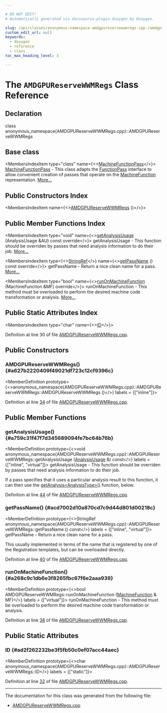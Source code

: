 ```yaml
---

# DO NOT EDIT!
# Automatically generated via docusaurus-plugin-doxygen by Doxygen.

slug: /api/classes/anonymous-namespace-amdgpureservewwmregs-cpp-/amdgpureservewwmregs
custom_edit_url: null
keywords:
  - doxygen
  - reference
  - class
toc_max_heading_level: 3

---
```





# The `AMDGPUReserveWWMRegs` Class Reference

<DoxygenPage pluginConfig={pluginConfig}>



## Declaration

<CodeBlock>class anonymous_namespace{AMDGPUReserveWWMRegs.cpp}::AMDGPUReserveWWMRegs</CodeBlock>

## Base class

<MembersIndex>

<MembersIndexItem
  type="class"
  name={<><a href="/docs/api/classes/llvm/machinefunctionpass">MachineFunctionPass</a></>}>
<a href="/docs/api/classes/llvm/machinefunctionpass">MachineFunctionPass</a> - This class adapts the <a href="/docs/api/classes/llvm/functionpass">FunctionPass</a> interface to allow convenient creation of passes that operate on the <a href="/docs/api/classes/llvm/machinefunction">MachineFunction</a> representation. <a href="/docs/api/classes/llvm/machinefunctionpass/#details">More...</a>
</MembersIndexItem>

</MembersIndex>

## Public Constructors Index

<MembersIndex>

<MembersIndexItem
  name={<><a href="#a627b2220409f49021df723c12cf9396c">AMDGPUReserveWWMRegs</a> ()</>}>
</MembersIndexItem>

</MembersIndex>

## Public Member Functions Index

<MembersIndex>

<MembersIndexItem
  type="void"
  name={<><a href="#a759c31f47f7d345689094fe7bc64b76b">getAnalysisUsage</a> (AnalysisUsage &amp;AU) const override</>}>
getAnalysisUsage - This function should be overriden by passes that need analysis information to do their job. <a href="#a759c31f47f7d345689094fe7bc64b76b">More...</a>
</MembersIndexItem>

<MembersIndexItem
  type={<><a href="/docs/api/classes/llvm/stringref">StringRef</a></>}
  name={<><a href="#acd7002d10a870cd7c9d44d801d00218c">getPassName</a> () const override</>}>
getPassName - Return a nice clean name for a pass. <a href="#acd7002d10a870cd7c9d44d801d00218c">More...</a>
</MembersIndexItem>

<MembersIndexItem
  type="bool"
  name={<><a href="#a268c9c1db6e3f8265fbc67f6e2aaa939">runOnMachineFunction</a> (MachineFunction &amp;MF) override</>}>
runOnMachineFunction - This method must be overloaded to perform the desired machine code transformation or analysis. <a href="#a268c9c1db6e3f8265fbc67f6e2aaa939">More...</a>
</MembersIndexItem>

</MembersIndex>

## Public Static Attributes Index

<MembersIndex>

<MembersIndexItem
  type="char"
  name={<><a href="#ad2f262232be3f5fb50c0ef07acc44aec">ID</a></>}>
</MembersIndexItem>

</MembersIndex>


Definition at line 30 of file <a href="/docs/api/files/lib/lib/target/lib/target/amdgpu/amdgpureservewwmregs-cpp">AMDGPUReserveWWMRegs.cpp</a>.

<SectionDefinition>

## Public Constructors

### AMDGPUReserveWWMRegs() {#a627b2220409f49021df723c12cf9396c}

<MemberDefinition
  prototype={<>anonymous&#95;namespace&#123;AMDGPUReserveWWMRegs.cpp&#125;::AMDGPUReserveWWMRegs::AMDGPUReserveWWMRegs ()</>}
  labels = {["inline"]}>

Definition at line <a href="/docs/api/files/lib/lib/target/lib/target/amdgpu/amdgpureservewwmregs-cpp/#l00034">34</a> of file <a href="/docs/api/files/lib/lib/target/lib/target/amdgpu/amdgpureservewwmregs-cpp">AMDGPUReserveWWMRegs.cpp</a>.
</MemberDefinition>

</SectionDefinition>

<SectionDefinition>

## Public Member Functions

### getAnalysisUsage() {#a759c31f47f7d345689094fe7bc64b76b}

<MemberDefinition
  prototype={<>void anonymous&#95;namespace&#123;AMDGPUReserveWWMRegs.cpp&#125;::AMDGPUReserveWWMRegs::getAnalysisUsage (<a href="/docs/api/classes/llvm/analysisusage">AnalysisUsage</a> &amp;) const</>}
  labels = {["inline", "virtual"]}>
getAnalysisUsage - This function should be overriden by passes that need analysis information to do their job.

If a pass specifies that it uses a particular analysis result to this function, it can then use the <a href="/docs/api/classes/llvm/pass/#a4863e5e463fb79955269fbf7fbf52b80">getAnalysis&lt;AnalysisType&gt;()</a> function, below.

Definition at line <a href="/docs/api/files/lib/lib/target/lib/target/amdgpu/amdgpureservewwmregs-cpp/#l00044">44</a> of file <a href="/docs/api/files/lib/lib/target/lib/target/amdgpu/amdgpureservewwmregs-cpp">AMDGPUReserveWWMRegs.cpp</a>.
</MemberDefinition>

### getPassName() {#acd7002d10a870cd7c9d44d801d00218c}

<MemberDefinition
  prototype={<>StringRef anonymous&#95;namespace&#123;AMDGPUReserveWWMRegs.cpp&#125;::AMDGPUReserveWWMRegs::getPassName () const</>}
  labels = {["inline", "virtual"]}>
getPassName - Return a nice clean name for a pass.

This usually implemented in terms of the name that is registered by one of the Registration templates, but can be overloaded directly.

Definition at line <a href="/docs/api/files/lib/lib/target/lib/target/amdgpu/amdgpureservewwmregs-cpp/#l00040">40</a> of file <a href="/docs/api/files/lib/lib/target/lib/target/amdgpu/amdgpureservewwmregs-cpp">AMDGPUReserveWWMRegs.cpp</a>.
</MemberDefinition>

### runOnMachineFunction() {#a268c9c1db6e3f8265fbc67f6e2aaa939}

<MemberDefinition
  prototype={<>bool AMDGPUReserveWWMRegs::runOnMachineFunction (<a href="/docs/api/classes/llvm/machinefunction">MachineFunction</a> &amp; MF)</>}
  labels = {["virtual"]}>
runOnMachineFunction - This method must be overloaded to perform the desired machine code transformation or analysis.

Definition at line <a href="/docs/api/files/lib/lib/target/lib/target/amdgpu/amdgpureservewwmregs-cpp/#l00038">38</a> of file <a href="/docs/api/files/lib/lib/target/lib/target/amdgpu/amdgpureservewwmregs-cpp">AMDGPUReserveWWMRegs.cpp</a>.
</MemberDefinition>

</SectionDefinition>

<SectionDefinition>

## Public Static Attributes

### ID {#ad2f262232be3f5fb50c0ef07acc44aec}

<MemberDefinition
  prototype={<>char anonymous&#95;namespace&#123;AMDGPUReserveWWMRegs.cpp&#125;::AMDGPUReserveWWMRegs::ID</>}
  labels = {["static"]}>

Definition at line <a href="/docs/api/files/lib/lib/target/lib/target/amdgpu/amdgpureservewwmregs-cpp/#l00032">32</a> of file <a href="/docs/api/files/lib/lib/target/lib/target/amdgpu/amdgpureservewwmregs-cpp">AMDGPUReserveWWMRegs.cpp</a>.
</MemberDefinition>

</SectionDefinition>

<hr/>

The documentation for this class was generated from the following file:

<ul>
<li><a href="/docs/api/files/lib/lib/target/lib/target/amdgpu/amdgpureservewwmregs-cpp">AMDGPUReserveWWMRegs.cpp</a></li>
</ul>

</DoxygenPage>
